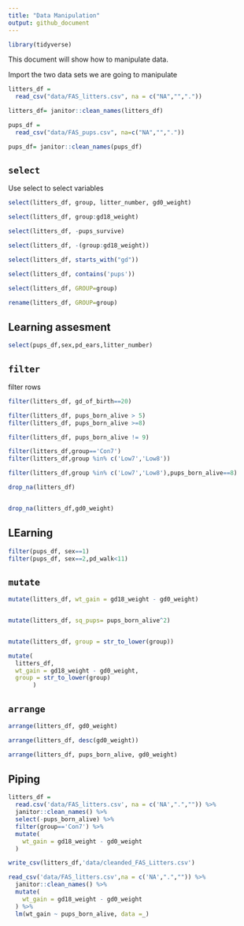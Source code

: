 ```yaml
---
title: "Data Manipulation"
output: github_document
---
```



```r
library(tidyverse)
```

This document will show how to manipulate data. 

Import the two data sets we are going to manipulate

```r
litters_df = 
  read_csv("data/FAS_litters.csv", na = c("NA","","."))

litters_df= janitor::clean_names(litters_df)

pups_df =
  read_csv("data/FAS_pups.csv", na=c("NA","","."))

pups_df= janitor::clean_names(pups_df)
```


## `select`
Use select to select variables
```r
select(litters_df, group, litter_number, gd0_weight)
```
```r
select(litters_df, group:gd18_weight)

```

```r

select(litters_df, -pups_survive)
```
```r
select(litters_df, -(group:gd18_weight))

```


```r
select(litters_df, starts_with("gd"))

select(litters_df, contains('pups'))
```

```r
select(litters_df, GROUP=group)

rename(litters_df, GROUP=group)
```

## Learning assesment 
```r
select(pups_df,sex,pd_ears,litter_number)
```

## `filter`
filter rows 

```r
filter(litters_df, gd_of_birth==20)
```

```r
filter(litters_df, pups_born_alive > 5)
filter(litters_df, pups_born_alive >=8)
```

```r
filter(litters_df, pups_born_alive != 9)
```

```r
filter(litters_df,group=='Con7')
filter(litters_df,group %in% c('Low7','Low8'))
```

```r
filter(litters_df,group %in% c('Low7','Low8'),pups_born_alive==8)
```

```r
drop_na(litters_df)


drop_na(litters_df,gd0_weight)
```
## LEarning 

```r
filter(pups_df, sex==1)
filter(pups_df, sex==2,pd_walk<11)
```

## `mutate`
```r
mutate(litters_df, wt_gain = gd18_weight - gd0_weight)


mutate(litters_df, sq_pups= pups_born_alive^2)


mutate(litters_df, group = str_to_lower(group))

mutate(
  litters_df,
  wt_gain = gd18_weight - gd0_weight,
  group = str_to_lower(group)
       )
```

## `arrange`

```r
arrange(litters_df, gd0_weight)

arrange(litters_df, desc(gd0_weight))

arrange(litters_df, pups_born_alive, gd0_weight)
```

## Piping

```r
litters_df =
  read.csv('data/FAS_litters.csv', na = c('NA',".","")) %>% 
  janitor::clean_names() %>% 
  select(-pups_born_alive) %>% 
  filter(group=='Con7') %>% 
  mutate(
    wt_gain = gd18_weight - gd0_weight
  )

write_csv(litters_df,'data/cleanded_FAS_Litters.csv')
```

```r
read_csv('data/FAS_litters.csv',na = c('NA',".","")) %>% 
  janitor::clean_names() %>% 
  mutate(
    wt_gain = gd18_weight - gd0_weight
  ) %>% 
  lm(wt_gain ~ pups_born_alive, data =_)
```

